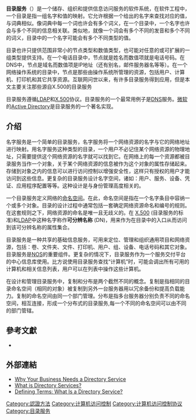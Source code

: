 {{noteTA
|G1=IT
}}

'''目录服务'''（{{lang-en|'''Directory service'''}}）是一个储存、组织和提供信息访问服务的软件系统，在软件工程中，一个目录是指一组名字和值的映射。它允许根据一个给出的名字来查找对应的值，与词典相似。像词典中每一个词也许会有多个词义，在一个目录中，一个名字也许会与多个不同的信息相关联。类似地，就像一个词会有多个不同的发音和多个不同的词义，目录中的一个名字可能会有多个不同类型的值。

目录也许只提供范围非常小的节点类型和数值类型，也可能对任意的或可扩展的一组类型提供支持。在一个电话目录中，节点就是姓名而数值项就是电话号码。在DNS中，节点是域名而数值项是IP地址（还有别名，邮件服务器名等等）。在一个网络操作系统的目录中，节点是那些由操作系统所管理的资源，包括用户、计算机、打印机和其它共享资源。互联网问世以来，有许多目录服务得到应用，但是本文主要关注那些源自X.500的目录服务

目录服务遵循[[LDAP|LDAP]]和[[X.500|X.500]]协议。目录服务的一个最常用例子是[[DNS|DNS]]服务。[[微软|微软]]的[[Active_Directory|Active Directory]]是目录服务的一个著名实现。

== 介绍 ==
名字服务是一个简单的目录服务，名字服务将一个网络资源的名字与它的网络地址进行映射。用名字服务这种类型的目录，一个用户不必记住某个网络资源的物理地址，只需要提供这个网络资源的名字就可以找到它。在网络上的每一个资源都被目录服务当作一个对象，关于某个网络资源的信息被作为这个对象的属性存储起来。存储到对象之内的信息可以进行访问控制以增强安全性，这样只有授权的用户才能访问到这些信息。更复杂的目录服务设计名字空间，诸如：用户、服务、设备、凭证、应用程序配置等等。这种设计是与身份管理高度相关的。

一个目录服务定义网络的[[命名空间|命名空间]]。在此，命名空间是指在一个名字条目中容纳一个或多个对象。目录的设计过程中通常包括一套确定网络资源命名和编号的规则。在这套规则之下，网络资源的命名是唯一且无歧义的。在 [[X.500|X.500]] (目录服务的标准)和[[Lightweight_Directory_Access_Protocol|LDAP]]中这种名字称作'''可分辨名称''' (DN)，用来作为在目录中的入口从而访问到该可分辨名称的属性集合。

目录服务是一种共享的基础信息服务，可用来定位、管理和组织通用项目和网络资源，包括：卷、文件夹、文件、打印机、用户、组、设备、电话号码和其它对象。目录服务是[[网络操作系统|NOS]]的重要组件。更复杂的情况下，目录服务作为一个服务交付平台的中心信息库使用。比方说使用目录服务查找“计算机”时，可能会调出所有可用的计算机和相关信息列表，用户可以在列表中操作这些计算机。

在设计和管理目录服务中，复制和分布是两个截然不同的概念。复制是指相同的目录命名空间（相同的对象）被复制到另外一台服务器用以冗余备份和提高负载能力。复制的命名空间由同一个部门管理。分布是指多台服务器分别负责不同的命名空间，相互连接，形成一个分布式的目录服务,每一个不同的命名空间可以由不同的部门管辖。

==參考文獻==
{{refbegin}}
* {{cite book |last= Carter |first= Gerald |authorlink= |coauthors= |title= LDAP System Administration |year= 2003 |publisher= [[O'Reilly_Media|O'Reilly Media]] |location= |isbn= 978-1-56592-491-8 }}
{{refend}}

==外部連結==
*[https://jumpcloud.com/daas-glossary/why-a-directory-service/ Why Your Business Needs a Directory Service] {{Wayback|url=https://jumpcloud.com/daas-glossary/why-a-directory-service/ |date=20201219193624 }}
*[https://www.techopedia.com/definition/18887/directory-services What is Directory Services?] {{Wayback|url=https://www.techopedia.com/definition/18887/directory-services |date=20210118164848 }}
*[https://www.dummies.com/programming/networking/defining-terms-what-is-a-directory-service/ Defining Terms: What Is a Directory Service? ] {{Wayback|url=https://www.dummies.com/programming/networking/defining-terms-what-is-a-directory-service/ |date=20190608172539 }}

[[Category:認證方法|Category:認證方法]]
[[Category:计算机访问控制|Category:计算机访问控制]]
[[Category:计算机访问控制协议|Category:计算机访问控制协议]]
[[Category:目录服务|Category:目录服务]]